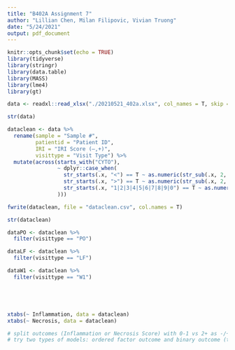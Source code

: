```yaml
---
title: "B402A Assignment 7"
author: "Lillian Chen, Milan Filipovic, Vivian Truong"
date: "5/24/2021"
output: pdf_document
---
```


```r
knitr::opts_chunk$set(echo = TRUE)
library(tidyverse)
library(stringr)
library(data.table)
library(MASS)
library(lme4)
library(gt)
```

```r

data <- readxl::read_xlsx("./20210521_402a.xlsx", col_names = T, skip = 1)

str(data)

dataclean <- data %>% 
  rename(sample = "Sample #",
         patientid = "Patient ID",
         IRI = "IRI Score (–,+)",
         visittype = "Visit Type") %>% 
  mutate(across(starts_with("CYTO"),
                ~ dplyr::case_when(
                  str_starts(.x, "<") == T ~ as.numeric(str_sub(.x, 2, -2)),
                  str_starts(.x, ">") == T ~ as.numeric(str_sub(.x, 2, -2)) + 1,
                  str_starts(.x, "1|2|3|4|5|6|7|8|9|0") == T ~ as.numeric(.x)
                )))

fwrite(dataclean, file = "dataclean.csv", col.names = T)

str(dataclean)

```

```r

dataPO <- dataclean %>% 
  filter(visittype == "PO")

dataLF <- dataclean %>% 
  filter(visittype == "LF")

dataW1 <- dataclean %>% 
  filter(visittype == "W1")





```


```r


```


```r

xtabs(~ Inflammation, data = dataclean)
xtabs(~ Necrosis, data = dataclean)

# split outcomes (Inflammation or Necrosis Score) with 0-1 vs 2+ as -/+
# try two types of models: ordered factor outcome and binary outcome (try both)

```


